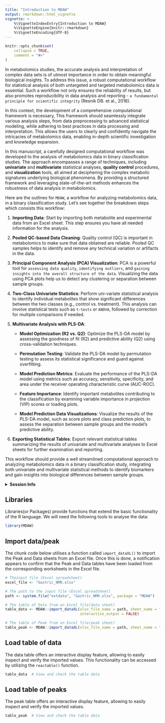---
title: "Introduction to MDAW"
output: rmarkdown::html_vignette
vignette: >
    %\VignetteIndexEntry{Introduction to MDAW}
    %\VignetteEngine{knitr::rmarkdown}
    %\VignetteEncoding{UTF-8}
---

```{r, include = FALSE}
knitr::opts_chunk$set(
    collapse = TRUE,
    comment = "#>"
)
```

In metabolomics studies, the accurate analysis and interpretation
of complex data sets is of utmost importance in order to obtain meaningful 
biological insights. To address this issue, a robust computational workflow 
for statistical analysis of both untargeted and targeted metabolomics data 
is essential. Such a workflow not only ensures the reliability of results, but 
also promotes reproducibility in data analysis and reporting - `a fundamental
principle for scientific integrity` (Resnik DB. et al., 2016). 

In this context, the development of a comprehensive computational framework 
is necessary, This framework should seamlessly integrate various analysis 
steps, from data preprocessing to advanced statistical modeling, while adhering 
to best practices in data processing and interpretation. This allows the users 
to clearly and confidently navigate the intricacies of metabolomics data, 
enabling in-depth scientific investigation and knowledge expansion. 

In this manuscript, a carefully designed computational workflow was developed
to the analysis of metabolomics data in binary classification studies. 
The approach encompasses a range of techniques, including **univariate** 
and **multivariate** statistical analyses, **quality control** procedures, 
and **visualization** tools, all aimed at deciphering the complex metabolic 
signatures underlying biological phenomena. By providing a structured 
framework and leveraging state-of-the-art methods enhances the robustness 
of data analysis in metabolomics.

Here are the outlines for `MDAW`, a workflow for analyzing metabolomics data, 
in a binary classification study. 
Let's see together the breakdown steps which consists this workflow:

1. **Importing Data**: Start by importing both metabolite and experimental data
from an Excel sheet. This step ensures you have all needed information 
for the analysis.

2. **Pooled QC-based Data Cleaning**: Quality control (QC) is important 
in metabolomics to make sure that data obtained are reliable. 
Pooled QC samples helps to identify and remove any technical variation 
or artifacts in the data.

3. **Principal Component Analysis (PCA) Visualization**: PCA is a powerful 
tool for `assessing data quality`, `identifying outliers`, 
and `gaining insights into the overall structure of the data`. 
Visualizing the data using PCA plots help us to detect any clustering 
or separation between sample groups.

4. **Two-Class Univariate Statistics**: Perform uni-variate statistical 
analysis to identify individual metabolites that show significant differences
between the two classes (e.g., control vs. treatment). This analysis can
involve statistical tests such as `t-tests` or `ANOVA`, followed 
by correction for multiple comparisons if needed.

5. **Multivariate Analysis with PLS-DA**:

    - **Model Optimization (R2 vs. Q2)**: Optimize the PLS-DA model by assessing
    the goodness of fit (R2) and predictive ability (Q2) using cross-validation
    techniques.

    - **Permutation Testing**: Validate the PLS-DA model by permutation testing
    to assess its statistical significance and guard against overfitting.

    - **Model Prediction Metrics**: Evaluate the performance of the PLS-DA model
    using metrics such as accuracy, sensitivity, specificity, and area under
    the receiver operating characteristic curve (AUC-ROC).

    - **Feature Importance**: Identify important metabolites contributing
    to the classification by examining variable importance in projection (VIP)
    scores or loading plots.

    - **Model Prediction Data Visualizations**: Visualize the results
    of the PLS-DA model, such as score plots and class prediction plots,
    to assess the separation between sample groups
    and the model's predictive ability.

6. **Exporting Statistical Tables**: Export relevant statistical tables
summarizing the results of univariate and multivariate analyses
to Excel sheets for further examination and reporting.

This workflow should provide a well streamlined computational approach
to analyzing metabolomics data in a binary classification study,
integrating both univariate and multivariate statistical methods
to identify biomarkers and gain insights into biological differences
between sample groups.

<details>
<summary>**Session Info**</summary>
```{r sessioninfo}
library(sessioninfo)
sessioninfo::session_info()
```
</details>

## Libraries

Libraries(or Packages) provide functions that extend the basic functionality 
of the R language. We will need the following tools to analyse the data:


```{r}
library(MDAW)
```


## Import data/peak

The chunk code below utilises a function called `import_dataXL()` to import
the Peak and Data sheets from an Excel file. Once this is done, a notification
appears to confirm that the Peak and Data tables have been loaded
from the corresponding worksheets in the Excel file.

```{r}
# Theinput file (Excel spreadsheet)
excel_file <- "Gastric_NMR.xlsx"

# The path to the input file (Excel spreadsheet)
path <- system.file("extdata", "Gastric_NMR.xlsx", package = "MDAW")

# The table of Data from an Excel file(data sheet)
table_data <- MDAW::import_dataXL(xlsx_file_name = path, sheet_name = "data", 
                                  interactive_output = FALSE)

# The table of Peak from an Excel file(peak sheet)
table_peak <- MDAW::import_dataXL(xlsx_file_name = path, sheet_name = "peak")
```

## Load table of data

The data table offers an interactive display feature, allowing to easily 
inspect and verify the imported values. This functionality can be accessed
by utilizing the `reactable()` function.

```{r}
table_data  # View and check the table data 
```


## Load table of peaks

The peak table offers an interactive display feature, allowing to easily 
inspect and verify the imported values.

```{r}
table_peak  # View and check the table data 
```
